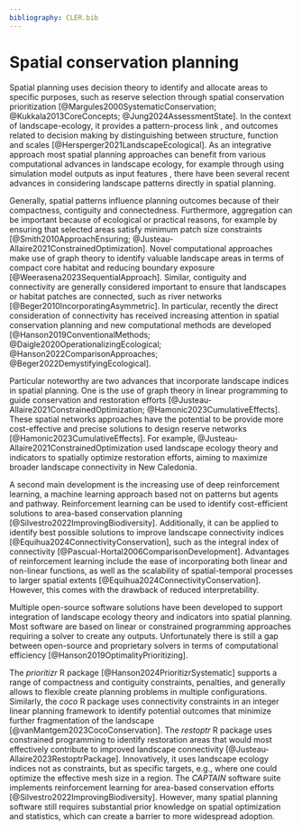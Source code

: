 ```yaml
---
bibliography: CLER.bib
---
```


<!-- Person responsible: Jung -->

# Spatial conservation planning {#sec-spatialplanning}

Spatial planning uses decision theory to identify and allocate areas to specific purposes, such as reserve selection through spatial conservation prioritization [@Margules2000SystematicConservation; @Kukkala2013CoreConcepts; @Jung2024AssessmentState].
In the context of landscape-ecology, it provides a pattern-process link <!-- (see section @sec-spatialpattern) -->, and outcomes related to decision making by distinguishing between structure, function and scales [@Hersperger2021LandscapeEcological].
As an integrative approach most spatial planning approaches can benefit from various computational advances in landscape ecology, for example through using simulation model outputs <!-- (see section @sec-simulation) --> as input features  <!-- (see also @daigle2020operationalizing) -->, there have been several recent advances in considering landscape patterns directly in spatial planning.
 
Generally, spatial patterns influence planning outcomes because of their compactness, contiguity and connectedness.
Furthermore, aggregation can be important because of ecological or practical reasons, for example by ensuring that selected areas satisfy minimum patch size constraints [@Smith2010ApproachEnsuring; @Justeau-Allaire2021ConstrainedOptimization].
Novel computational approaches make use of graph theory to identify valuable landscape areas in terms of compact core habitat and reducing boundary exposure [@Weerasena2023SequentialApproach].
Similar, contiguity and connectivity are generally considered important to ensure that landscapes or habitat patches are connected, such as river networks [@Beger2010IncorporatingAsymmetric].
In particular, recently the direct consideration of connectivity <!-- (see also section @sec-connectivity) --> has received increasing attention in spatial conservation planning and new computational methods are developed [@Hanson2019ConventionalMethods; @Daigle2020OperationalizingEcological; @Hanson2022ComparisonApproaches; @Beger2022DemystifyingEcological].

Particular noteworthy are two advances that incorporate landscape indices in spatial planning.
One is the use of graph theory in linear programming to guide conservation and restoration efforts [@Justeau-Allaire2021ConstrainedOptimization; @Hamonic2023CumulativeEffects].
These spatial networks approaches have the potential to be provide more cost-effective and precise solutions to design reserve networks [@Hamonic2023CumulativeEffects].
For example, @Justeau-Allaire2021ConstrainedOptimization used landscape ecology theory and indicators to spatially optimize restoration efforts, aiming to maximize broader landscape connectivity in New Caledonia.

A second main development is the increasing use of deep reinforcement learning, a machine learning approach based not on patterns but agents and pathway.
Reinforcement learning can be used to identify cost-efficient solutions to area-based conservation planning [@Silvestro2022ImprovingBiodiversity].
Additionally, it can be applied to identify best possible solutions to improve landscape connectivity indices [@Equihua2024ConnectivityConservation], such as the integral index of connectivity [@Pascual-Hortal2006ComparisonDevelopment].
Advantages of reinforcement learning include the ease of incorporating both linear and non-linear functions, as well as the scalability of spatial-temporal processes to larger spatial extents [@Equihua2024ConnectivityConservation].
However, this comes with the drawback of reduced interpretability.

<!-- ## Open-source software in spatial conservation planning -->

Multiple open-source software solutions have been developed to support integration of landscape ecology theory and indicators into spatial planning.
Most software are based on linear or constrained programming approaches requiring a solver to create any outputs.
Unfortunately there is still a gap between open-source and proprietary solvers in terms of computational efficiency [@Hanson2019OptimalityPrioritizing].

The *prioritizr* R package [@Hanson2024PrioritizrSystematic] supports a range of compactness and contiguity constraints, penalties, and generally allows to flexible create planning problems in multiple configurations. 
Similarly, the *coco* R package uses connectivity constraints in an integer linear planning framework to identify potential outcomes that minimize further fragmentation of the landscape [@vanMantgem2023CocoConservation].
The *restoptr* R package uses constrained programming to identify restoration areas that would most effectively contribute to improved landscape connectivity [@Justeau-Allaire2023RestoptrPackage].
Innovatively, it uses landscape ecology indices not as constraints, but as specific targets, e.g., where one could optimize the effective mesh size in a region.
The *CAPTAIN* software suite implements reinforcement learning for area-based conservation efforts [@Silvestro2022ImprovingBiodiversity].
However, many spatial planning software still requires substantial prior knowledge on spatial optimization and statistics, which can create a barrier to more widespread adoption.
